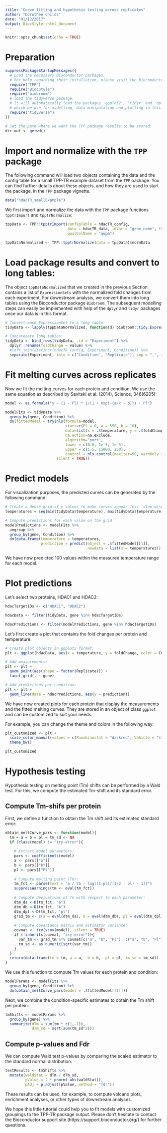 ```yaml
---
title: "Curve fitting and hypothesis testing across replicates"
author: "Dorothee Childs"
date: "01/12/2017"
output: BiocStyle::html_document
---
```


```r
knitr::opts_chunk$set(echo = TRUE)
```

# Preparation
```r
suppressPackageStartupMessages({
  # Load the necessary Bioconductor packages.
  # For help regarding their installation, please visit the Bioconductor websites. 
  require("TPP")
  require("BiocStyle")
  require("biobroom")
  # load the tidyverse package. 
  # It will automatically load the packages 'ggplot2', 'tidyr' and 'dplyr',
  # which we use for modelling, data manipulation and plotting in this script:
  require("tidyverse")
})

# Set the path where we want the TPP package results to be stored:
dir_out <- getwd()
```

# Import and normalize with the `TPP` package

The following command will load two objects containing the data and the config table for a small TPP-TR example dataset from the `TPP` package. You can find further details about these objects, and how they are used to start the package, in the `TPP` package vignette.
```r
data("hdacTR_smallExample")
```

We first import and normalize the data with the `TPP` package functions `tpptrImport` and `tpptrNormalize`: 
```r
tppData <- TPP::tpptrImport(configTable = hdacTR_config, 
                            data = hdacTR_data, idVar = "gene_name", fcStr = "rel_fc_", 
                            qualColName = "qupm") 

tppDataNormalized <- TPP::tpptrNormalize(data = tppData)$normData
```
# Load package results and convert to long tables:

The object `tppDataNormalized` that we created in the previous Section contains a list of `ExpressionSets` with the normalized fold changes from each experiment.
For downstream analysis, we convert them into long tables using the Bioconductor package `Biobroom`. The subsequent modelling steps can easily be implemented with help of the `dplyr` and `tidyr` packages once our data is in this format.

```r
# Convert each ExpressionSet to a long table:
tidyData <- lapply(tppDataNormalized, function(d) biobroom::tidy.ExpressionSet(d, addPheno = TRUE))

# Concatenate long tables:
tidyData <- bind_rows(tidyData, .id = "Experiment") %>%
  dplyr::rename(foldChange = value) %>%
  #left_join(distinct(hdacTR_config, Experiment, Condition)) %>%
  separate(Experiment, into = c("Condition", "Replicate"), sep = "_", remove = FALSE)
```


# Fit melting curves across replicates

Now we fit the melting curves for each protein and condition. We use the same equation as described by Savitski et al. (2014), Science, 346(6205):
```r
model <- as.formula("y ~ (1 - Pl) * 1/(1 + exp(-(a/x - b))) + Pl")

modelFits <- tidyData %>%
  group_by(gene, Condition) %>%
  do(fittedModel = try(nls(formula=model, 
                           start=c(Pl = 0, a = 550, b = 10), 
                           data=list(x = .$temperature, y = .$foldChange),
                           na.action=na.exclude, 
                           algorithm="port",
                           lower = c(0.0, 1e-5, 1e-5), 
                           upper = c(1.5, 15000, 250),
                           control = nls.control(maxiter=50, warnOnly = TRUE)),
                       silent = TRUE))
```

# Predict models
For visualization purposes, the predicted curves can be generated by the following command:
```r
# Create a dense grid of x values to make curves appear less `step-wise` on the final plots:
temperatures = seq(min(tidyData$temperature), max(tidyData$temperature), length.out = 100)

# Compute predictions for each value on the grid
modelPredictions <- modelFits %>% 
  ungroup %>%
  group_by(gene, Condition) %>%
  do(data.frame(temperature = temperatures, 
                prediction = predict(object = .$fittedModel[[1]], 
                                     newdata = list(x = temperatures))))
```
We have now predicted 100 values within the measured temperature range for each model.

# Plot predictions
Let's select two proteins, HDAC1 and HDAC2:
```r
hdacTargetIDs <- c("HDAC1", "HDAC2")

hdacData <- filter(tidyData, gene %in% hdacTargetIDs)

hdacPredictions <- filter(modelPredictions, gene %in% hdacTargetIDs)
```

Let's first create a plot that contains the fold changes per protein and temperature:
```r
# Create plot objects in ggplot2 format:
plt <- ggplot(hdacData, aes(x = temperature, y = foldChange, color = Condition))

# Add measurements:
plt <- plt +
  geom_point(aes(shape = factor(Replicate))) +
  facet_grid(. ~ gene)

# Add predictions per condition:
plt <- plt +
  geom_line(data = hdacPredictions, aes(y = prediction))
```

We have now created plots for each protein that display the measurements and the fitted melting curves. They are stored in an object of class `ggplot` and can be customized to suit your needs.

For example, you can change the theme and colors in the following way:
```r
plt_customized <- plt +
  scale_color_manual(values = c(Panobinostat = "darkred", Vehicle = "steelblue")) +
  theme_bw()

plt_customized
```




# Hypothesis testing
Hypothesis testing on melting point (Tm) shifts can be performed by a Wald test. For this, we compute the estimated Tm-shift and its standard error.

## Compute Tm-shifs per protein
First, we define a function to obtain the Tm shift and its estimated standard error:

```r
obtain_meltCurve_pars <- function(model){
  tm = a = b = pl = tm_sd <- NA
  if (class(model) != "try-error"){
    
    # Extract model parameters:
    pars <- coefficients(model)
    a <- pars[["a"]]
    b <- pars[["b"]]
    pl <- pars[["Pl"]]
    
    # Compute melting point (Tm):
    tm_fct <- parse(text = "a / (b - log((1-pl)/(1/2 - pl) - 1))")
    suppressWarnings(tm <- eval(tm_fct))
    
    # Compute derivatives of Tm with respect to each parameter:
    dtm_da <-D(tm_fct, "a")
    dtm_db <-D(tm_fct, "b")
    dtm_dpl <-D(tm_fct, "pl")
    grad_tm <- c(a = eval(dtm_da), b = eval(dtm_db), pl = eval(dtm_dpl))
    
    # Compute covariance matrix and estimator variance:
    covmat <- try(vcov(model), silent = TRUE)
    if (!inherits(covmat, "try-error")){
      var_tm <- grad_tm %*% covmat[c("a", "b", "Pl"), c("a", "b", "Pl")] %*% grad_tm
      tm_sd <- as.numeric(sqrt(var_tm))
    }
  }
  return(data.frame(tm = tm, a = a,  b = b,  pl = pl, tm_sd = tm_sd))
}
```

We use this function to compute Tm values for each protein and condition:
```r
modelParams <- modelFits %>%
  group_by(gene, Condition) %>%
  do(obtain_meltCurve_pars(model = .$fittedModel[[1]]))
```

Next, we combine the condition-specific estimates to obtain the Tm shift per protein:
```r
tmShifts <- modelParams %>%
  group_by(gene) %>%
  summarize(dTm = sum(tm * c(1,-1)),
            dTm_sd = sqrt(sum(tm_sd^2)))
```


## Compute p-values and Fdr

We can compute Wald test p-values by comparing the scaled estimator to the standard normal distribution:
```r
testResults <- tmShifts %>%
  mutate(waldStat = dTm / dTm_sd,
         pValue = 2 * pnorm(-abs(waldStat)),
         pAdj = p.adjust(pValue, method = "fdr")) 
```

These results can be used, for example, to compute volcano plots, enrichment analyses, or other types of downstream analyses.

We hope this little tutorial could help you to fit models with customized groupings to the TPP-TR package output. Please don't hesitate to contact the Bioconductor support site (https://support.bioconductor.org/) for further questions.

